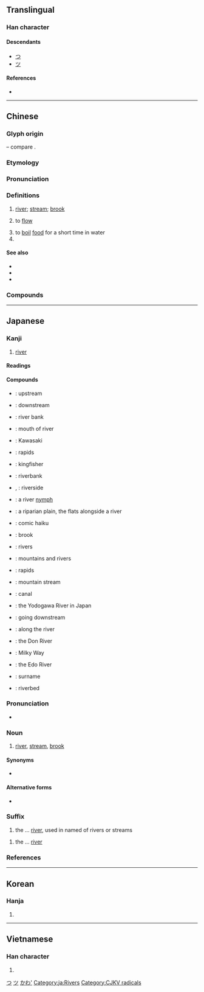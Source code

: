 {{character info/new}}
{{also|州|巛}}
==Translingual==
{{stroke order|type=animate}}

===Han character===
{{Han char|rn=47|rad=巛|as=00|sn=3|var=2|four=22000|canj=LLL}}

====Descendants====
* [[つ]]
* [[ツ]]

====References====
* {{Han ref|kx=0323.230|dkj=08673|dj=0624.070|hdz=10032.020|uh=5DDD|ud=24029|bh=A474|bd=42100}}

[[Category:Han characters from which hiragana were derived|つ]]
[[Category:Han characters from which katakana were derived|ツ]]

----

==Chinese==
{{zh-forms|川}}

===Glyph origin===
{{Han etym}}
{{liushu|p}} – compare {{och-l|水}}.

===Etymology===
{{rfe|zh|related to {{och-l|串}}/{{och-l|穿}}?}}

===Pronunciation===
{{zh-pron
|m=chuān
|m-s=cuan1
|c=cyun1
|h=pfs=chhôn
|mn=chhoan/qz,tw,xm:chhng/zz:chhuiⁿ
|mn_note=chhoan - literary; chhng/chhuiⁿ - vernacular
|w=1tshoe
|mc=y
|oc=y
|cat=n,v,pn
}}

===Definitions===
{{zh-hanzi}}

# [[river]]; [[stream]]; [[brook]]
# {{lb|zh|of water}} to [[flow]]
# to [[boil]] [[food]] for a short time in water
# {{zh-short|四川|[[Sichuan]] Province, China}}

====See also====
* {{zh-l|河}}
* {{zh-l|江}}
* {{zh-l|溪}}

===Compounds===
{{zh-der|一馬平川|三川|中川|伊川|信濃川|八水三川|冰川|名山大川|四川|大川|大金川|大陸冰川|山川|川劇|川后|川土|川堂|川崎|川崎症|川柳|川椒|川流|川流不息|川渟嶽峙|川澤|川澤納汙|川瀆|川穀|川端康成|川芎|川貝|川費|川資|川軍|川連|川陸|川鹽|巨川|常川|平川|河川|河川襲奪|流血成川|潁川|百川|百川學海|百川歸海|盤川|眠川|眾川赴海|秦川|秦川女|臨川羨魚|芥川賞|荊川集|跋山涉川|跋涉山川|輞川|逝川|金川|銀川|長川|麓川}}

----

==Japanese==

===Kanji===
{{ja-kanji|grade=1|rs=巛00}}

# [[river]]

====Readings====
{{ja-readings
|goon=せん
|kanon=せん
|kun=かわ-<かは-
|nanori=か-, こ-, さわ-
}}

====Compounds====
{{der-top3|Compounds}}
* {{ja-r|川上|かわかみ}}: upstream
* {{ja-r|川下|かわしも}}: downstream
* {{ja-r|川岸|かわぎし}}: river bank
* {{ja-r|川口|かわぐち}}: mouth of river
* {{ja-r|川崎|^かわさき}}: Kawasaki
* {{ja-r|川瀬|かわせ}}: rapids
* {{ja-r|川蝉|かわせみ}}: kingfisher
* {{ja-r|川端|かわばた}}: riverbank
* {{ja-r|川縁|かわぶち}}, {{ja-r|川縁|かわべり}}: riverside
{{der-mid3}}
* {{ja-r|川嫁|かわよめ}}: a river [[nymph]]
* {{ja-r|川原|かわら}}: a riparian plain, the flats alongside a river
* {{ja-r|川柳|せんりゅう}}: comic haiku
* {{ja-r|小川|おがわ}}: brook
* {{ja-r|河川|かせん}}: rivers
* {{ja-r|山川|さんせん}}: mountains and rivers
* {{ja-r|滝川|たきがわ}}: rapids
* {{ja-r|谷川|たにがわ}}: mountain stream
{{der-mid3}}
* {{ja-r|堀川|ほりかわ}}: canal
* {{ja-r|淀川|よどがわ}}: the Yodogawa River in Japan
* {{ja-r|川下り|かわくだり}}: going downstream
* {{ja-r|川沿い|かわぞい}}: along the river
* {{ja-r|ドン川|^ドンがわ}}: the Don River
* {{ja-r|天の川|あまのがわ}}: Milky Way
* {{ja-r|江戸川|^えどがわ}}: the Edo River
* {{ja-r|角川|^かどかわ}}: surname
* {{ja-r|河川敷|かせんしき}}: riverbed
{{der-bottom}}

===Pronunciation===
{{ja-pron|かわ|acc=2|acc_ref=SMK2}}
* {{a|[[w:Kagoshima dialect|Kagoshima]]}} {{IPA|[ko̞ː]|lang=ja}}

===Noun===
{{ja-noun|かわ|hhira=かは}}

# [[river]], [[stream]], [[brook]]

====Synonyms====
* {{ja-r|河川|かせん}}

====Alternative forms====
* {{l|ja|河}}

===Suffix===
{{ja-pos|かわ|hhira=かは|suffix}}

# the ... [[river]], used in named of rivers or streams

{{ja-pos|がわ|hhira=がは|suffix}}

# the ... [[river]]

===References===
<references/>

[[Category:Japanese basic words|かわ']]
[[Category:ja:Rivers]]

----

==Korean==

===Hanja===
{{ko-hanja|hangeul=천|eumhun=내|rv=cheon|mr=ch'ŏn}}

# {{defn|lang=ko|sort=巛00}}

----

==Vietnamese==

===Han character===
{{vi-hantu|[[xuyên]], [[xiên]]|rs=巛00}}

# {{defn|lang=vi|sort=巛00}}

[[Category:CJKV radicals]]